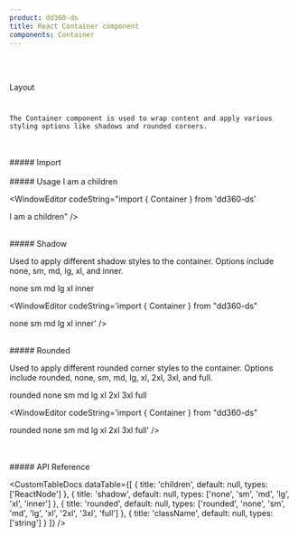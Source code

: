 ```yaml
---
product: dd360-ds
title: React Container component
components: Container
---
```


<br id='top' />
<br />

<Label>Layout</Label>

# <HeaderDocCustom title="Container" pathUrl="layout-container--classic" />


    The Container component is used to wrap content and apply various styling options like shadows and rounded corners.

<br />
<br />
##### <span name="floating-nav">Import</span>

<WindowEditor codeString="import { Container } from 'dd360-ds'" />
<WindowEditor codeString="import Container from 'dd360-ds/Layout/Container'" />

<br />
<br />
##### <span name="floating-nav">Usage</span>

<Playground>
    <Container>I am a children</Container>
</Playground>

<WindowEditor codeString="import { Container } from 'dd360-ds'

<Container>I am a children</Container>" />

<br />
##### <span name="floating-nav">Shadow</span>

Used to apply different shadow styles to the container. Options include none, sm, md, lg, xl, and inner.

<Playground>
    <Container className="mb-2" shadow="none">
        none
    </Container>
    <Container className="mb-2" shadow="sm">
        sm
    </Container>
    <Container className="mb-2" shadow="md">
        md
    </Container>
    <Container className="mb-2" shadow="lg">
        lg
    </Container>
    <Container className="mb-2" shadow="xl">
        xl
    </Container>
    <Container className="mb-2" shadow="inner">
        inner
    </Container>
</Playground>

<WindowEditor codeString='import { Container } from "dd360-ds"

<Container shadow="none">none</Container>
<Container shadow="sm">sm</Container>
<Container shadow="md">md</Container>
<Container shadow="lg">lg</Container>
<Container shadow="xl">xl</Container>
<Container shadow="inner">inner</Container>' />

<br />
##### <span name="floating-nav">Rounded</span>

Used to apply different rounded corner styles to the container. Options include rounded, none, sm, md, lg, xl, 2xl, 3xl, and full.

<Playground>
    <Container className="mb-2 pl-2 border-blue-600 border-solid border-2" rounded="rounded">
        rounded
    </Container>
    <Container className="mb-2 pl-2 border-blue-600 border-solid border-2" rounded="none">
        none
    </Container>
    <Container className="mb-2 pl-2 border-blue-600 border-solid border-2" rounded="sm">
        sm
    </Container>
    <Container className="mb-2 pl-2 border-blue-600 border-solid border-2" rounded="md">
        md
    </Container>
    <Container className="mb-2 pl-2 border-blue-600 border-solid border-2" rounded="lg">
        lg
    </Container>
    <Container className="mb-2 pl-2 border-blue-600 border-solid border-2" rounded="xl">
        xl
    </Container>
    <Container className="mb-2 pl-2 border-blue-600 border-solid border-2" rounded="2xl">
        2xl
    </Container>
    <Container className="mb-2 pl-2 border-blue-600 border-solid border-2" rounded="3xl">
        3xl
    </Container>
    <Container className="mb-2 pl-2 border-blue-600 border-solid border-2" rounded="full">
        full
    </Container>
</Playground>

<WindowEditor codeString='import { Container } from "dd360-ds"

<Container rounded="rounded">rounded</Container>
<Container rounded="none">none</Container>
<Container rounded="sm">sm</Container>
<Container rounded="md">md</Container>
<Container rounded="lg">lg</Container>
<Container rounded="xl">xl</Container>
<Container rounded="2xl">2xl</Container>
<Container rounded="3xl">3xl</Container>
<Container rounded="full">full</Container>' />

<br />
<br />
##### <span name="floating-nav">API Reference</span>

<CustomTableDocs
    dataTable={[
        { title: 'children', default: null, types: ['ReactNode'] },
        { title: 'shadow', default: null, types: ['none', 'sm', 'md', 'lg', 'xl', 'inner'] },
        { title: 'rounded', default: null, types: ['rounded', 'none', 'sm', 'md', 'lg', 'xl', '2xl', '3xl', 'full'] },
        { title: 'className', default: null, types: ['string'] }
    ]}
/>

<BackAndForwardController />